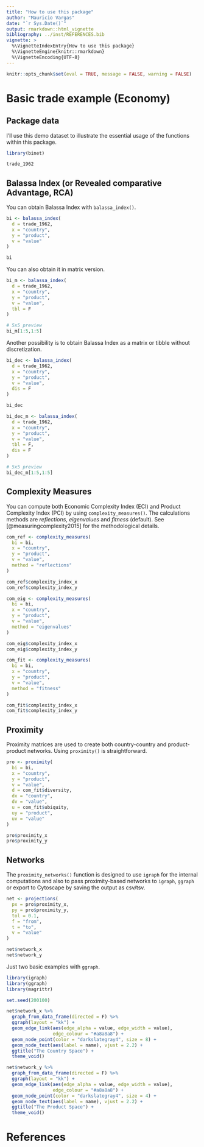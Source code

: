 ```yaml
---
title: "How to use this package"
author: "Mauricio Vargas"
date: "`r Sys.Date()`"
output: rmarkdown::html_vignette
bibliography: ../inst/REFERENCES.bib
vignette: >
  %\VignetteIndexEntry{How to use this package}
  %\VignetteEngine{knitr::rmarkdown}
  %\VignetteEncoding{UTF-8}
---
```


```r
knitr::opts_chunk$set(eval = TRUE, message = FALSE, warning = FALSE)
```

# Basic trade example (Economy)

## Package data

I'll use this demo dataset to illustrate the essential usage of the functions
within this package.

```r
library(binet)

trade_1962
```

## Balassa Index (or Revealed comparative Advantage, RCA)

You can obtain Balassa Index with `balassa_index()`.

```r
bi <- balassa_index(
  d = trade_1962,
  x = "country",
  y = "product",
  v = "value"
)

bi
```

You can also obtain it in matrix version.

```r
bi_m <- balassa_index(
  d = trade_1962,
  x = "country",
  y = "product",
  v = "value",
  tbl = F
)

# 5x5 preview
bi_m[1:5,1:5]
```

Another possibility is to obtain Balassa Index as a matrix or tibble without discretization.

```r
bi_dec <- balassa_index(
  d = trade_1962,
  x = "country",
  y = "product",
  v = "value",
  dis = F
)

bi_dec
```

```r
bi_dec_m <- balassa_index(
  d = trade_1962,
  x = "country",
  y = "product",
  v = "value",
  tbl = F,
  dis = F
)

# 5x5 preview
bi_dec_m[1:5,1:5]
```

## Complexity Measures

You can compute both Economic Complexity Index (ECI) and Product Complexity Index (PCI) by using `complexity_measures()`. The calculations methods are *reflections*, *eigenvalues* and *fitness* (default). See [@measuringcomplexity2015] for the methodological details.

```r
com_ref <- complexity_measures(
  bi = bi,
  x = "country",
  y = "product",
  v = "value",
  method = "reflections"
)

com_ref$complexity_index_x
com_ref$complexity_index_y
```

```r
com_eig <- complexity_measures(
  bi = bi,
  x = "country",
  y = "product",
  v = "value",
  method = "eigenvalues"
)

com_eig$complexity_index_x
com_eig$complexity_index_y
```

```r
com_fit <- complexity_measures(
  bi = bi,
  x = "country",
  y = "product",
  v = "value",
  method = "fitness"
)

com_fit$complexity_index_x
com_fit$complexity_index_y
```

## Proximity

Proximity matrices are used to create both country-country and product-product
networks. Using `proximity()` is straightforward.

```r
pro <- proximity(
  bi = bi,
  x = "country",
  y = "product",
  v = "value",
  d = com_fit$diversity,
  dx = "country",
  dv = "value",
  u = com_fit$ubiquity,
  uy = "product",
  uv = "value"
)

pro$proximity_x
pro$proximity_y
```

## Networks

The `proximity_networks()` function is designed to use `igraph` for the internal
computations and also to pass proximity-based networks to `igraph`, `ggraph`
or export to Cytoscape by saving the output as csv/tsv.

```r
net <- projections(
  px = pro$proximity_x,
  py = pro$proximity_y,
  tol = 0.1,
  f = "from",
  t = "to",
  v = "value"
)

net$network_x
net$network_y
```

Just two basic examples with `ggraph`.

```r
library(igraph)
library(ggraph)
library(magrittr)

set.seed(200100)

net$network_x %>%
  graph_from_data_frame(directed = F) %>%
  ggraph(layout = "kk") +
  geom_edge_link(aes(edge_alpha = value, edge_width = value),
                 edge_colour = "#a8a8a8") +
  geom_node_point(color = "darkslategray4", size = 8) +
  geom_node_text(aes(label = name), vjust = 2.2) +
  ggtitle("The Country Space") +
  theme_void()
```

```r
net$network_y %>%
  graph_from_data_frame(directed = F) %>%
  ggraph(layout = "kk") +
  geom_edge_link(aes(edge_alpha = value, edge_width = value),
                 edge_colour = "#a8a8a8") +
  geom_node_point(color = "darkslategray4", size = 4) +
  geom_node_text(aes(label = name), vjust = 2.2) +
  ggtitle("The Product Space") +
  theme_void()
```

# References
